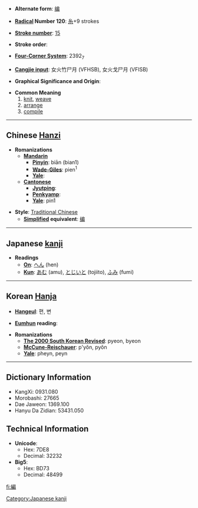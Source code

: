 * '''Alternate form''': [[编]]

* '''[[Wiktionary:Chinese radical index| Radical]] Number 120''': [[Wiktionary:Chinese radical index 糸|糸]]+9 strokes

* '''[[Wiktionary:Chinese total strokes index|Stroke number]]''': [[Wiktionary:Chinese total strokes index 15|15]]

* '''Stroke order''': 

* '''[[Wiktionary:Chinese four corner index|Four-Corner System]]''': 2392<sub>7</sub>

* '''[[Wiktionary:Chinese Cangjie index|Cangjie input]]''': 女火竹尸月 (VFHSB), 女火戈尸月 (VFISB)

* '''Graphical Significance and Origin''': 

* '''Common Meaning'''
*# [[knit]], [[weave]]
*# [[arrange]]
*# [[compile]]


----

== Chinese [[Hanzi]] ==

* '''Romanizations'''
** '''[[Mandarin]]'''
*** '''[[Pinyin]]''': biān (bian1)
*** '''[[Wade-Giles]]''': pien<sup>1</sup>
*** '''[[Yale]]''': 
** '''[[Cantonese]]'''
*** '''[[Jyutping]]''':
*** '''[[Penkyamp]]''': 
*** '''[[Yale]]''': pin1

* '''Style''': [[Traditional Chinese]] 
** '''[[Simplified Chinese|Simplified]] equivalent''': [[编]]


----

== Japanese [[kanji]] ==

* '''Readings'''
** '''[[On]]''': [[へん]] (hen)
** '''[[Kun]]''': [[あむ]] (amu), [[とじいと]] (tojiito), [[ふみ]] (fumi)


----

== Korean [[Hanja]] ==

* '''[[Hangeul]]''': 편, 변

* '''[[Eumhun]] reading''': 

* '''Romanizations'''
** '''[[The 2000 South Korean Revised Romanization|The 2000 South Korean Revised]]''': pyeon, byeon
** '''[[McCune-Reischauer]]''': p'yŏn, pyŏn
** '''[[Yale]]''': pheyn, peyn

----

== Dictionary Information ==

* KangXi: 0931.080
* Morobashi: 27665
* Dae Jaweon: 1369.100
* Hanyu Da Zidian: 53431.050

== Technical Information ==

* '''Unicode''':
** Hex: 7DE8
** Decimal: 32232
* '''Big5''':
** Hex: BD73
** Decimal: 48499

[[Category:Japanese kanji]]

[[fi:編]]